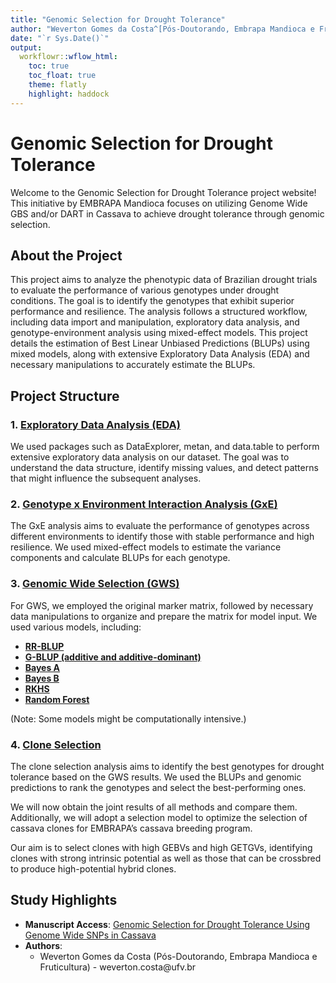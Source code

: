 ```yaml
---
title: "Genomic Selection for Drought Tolerance"
author: "Weverton Gomes da Costa^[Pós-Doutorando, Embrapa Mandioca e Fruticultura, weverton.costa@ufv.br]"
date: "`r Sys.Date()`"
output:
  workflowr::wflow_html:
    toc: true
    toc_float: true
    theme: flatly
    highlight: haddock
---
```


# Genomic Selection for Drought Tolerance

Welcome to the Genomic Selection for Drought Tolerance project website! This initiative by EMBRAPA Mandioca focuses on utilizing Genome Wide GBS and/or DART in Cassava to achieve drought tolerance through genomic selection.

## About the Project

This project aims to analyze the phenotypic data of Brazilian drought trials to evaluate the performance of various genotypes under drought conditions. The goal is to identify the genotypes that exhibit superior performance and resilience. The analysis follows a structured workflow, including data import and manipulation, exploratory data analysis, and genotype-environment analysis using mixed-effect models. This project details the estimation of Best Linear Unbiased Predictions (BLUPs) using mixed models, along with extensive Exploratory Data Analysis (EDA) and necessary manipulations to accurately estimate the BLUPs.

## Project Structure

### 1. [Exploratory Data Analysis (EDA)](https://wevertongomescosta.github.io/Genomic-Selection-for-Drought-Tolerance-Using-Genome-Wide-SNPs-in-Casava/phenotype.html)

We used packages such as DataExplorer, metan, and data.table to perform extensive exploratory data analysis on our dataset. The goal was to understand the data structure, identify missing values, and detect patterns that might influence the subsequent analyses.

### 2. [Genotype x Environment Interaction Analysis (GxE)](https://wevertongomescosta.github.io/Genomic-Selection-for-Drought-Tolerance-Using-Genome-Wide-SNPs-in-Casava/mixed_models.html)

The GxE analysis aims to evaluate the performance of genotypes across different environments to identify those with stable performance and high resilience. We used mixed-effect models to estimate the variance components and calculate BLUPs for each genotype.

### 3. [Genomic Wide Selection (GWS)](https://wevertongomescosta.github.io/Genomic-Selection-for-Drought-Tolerance-Using-Genome-Wide-SNPs-in-Casava/GWS.html)

For GWS, we employed the original marker matrix, followed by necessary data manipulations to organize and prepare the matrix for model input. We used various models, including:

- [**RR-BLUP**](https://wevertongomescosta.github.io/Genomic-Selection-for-Drought-Tolerance-Using-Genome-Wide-SNPs-in-Casava/GWS_RR-BLUP.html)
- [**G-BLUP (additive and additive-dominant)**](https://wevertongomescosta.github.io/Genomic-Selection-for-Drought-Tolerance-Using-Genome-Wide-SNPs-in-Casava/GWS_G-BLUP.html)
- [**Bayes A**](https://wevertongomescosta.github.io/Genomic-Selection-for-Drought-Tolerance-Using-Genome-Wide-SNPs-in-Casava/GWS_BayesA.html)
- [**Bayes B**](https://wevertongomescosta.github.io/Genomic-Selection-for-Drought-Tolerance-Using-Genome-Wide-SNPs-in-Casava/GWS_BayesB.html)
- [**RKHS**](https://wevertongomescosta.github.io/Genomic-Selection-for-Drought-Tolerance-Using-Genome-Wide-SNPs-in-Casava/GWS_RKHS.html)
- [**Random Forest**](https://wevertongomescosta.github.io/Genomic-Selection-for-Drought-Tolerance-Using-Genome-Wide-SNPs-in-Casava/GWS_RF.html)

(Note: Some models might be computationally intensive.)

### 4. [Clone Selection](https://wevertongomescosta.github.io/Genomic-Selection-for-Drought-Tolerance-Using-Genome-Wide-SNPs-in-Casava/clone_selection.html)

The clone selection analysis aims to identify the best genotypes for drought tolerance based on the GWS results. We used the BLUPs and genomic predictions to rank the genotypes and select the best-performing ones.

We will now obtain the joint results of all methods and compare them. Additionally, we will adopt a selection model to optimize the selection of cassava clones for EMBRAPA's cassava breeding program.

Our aim is to select clones with high GEBVs and high GETGVs, identifying clones with strong intrinsic potential as well as those that can be crossbred to produce high-potential hybrid clones.

## Study Highlights

- **Manuscript Access**: [Genomic Selection for Drought Tolerance Using Genome Wide SNPs in Cassava](https://doi.org/10.3389/fpls.2024.1483340)
- **Authors**: 
  - Weverton Gomes da Costa (Pós-Doutorando, Embrapa Mandioca e Fruticultura) - weverton.costa@ufv.br
